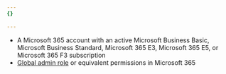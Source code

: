 ```yaml
---
{}

---
```


* A Microsoft 365 account with an active Microsoft Business Basic, Microsoft Business Standard, Microsoft 365 E3, Microsoft 365 E5, or Microsoft 365 F3 subscription
* [Global admin role](https://docs.microsoft.com/en-us/microsoft-365/admin/add-users/about-admin-roles?view=o365-worldwide#commonly-used-microsoft-365-admin-center-roles) or equivalent permissions in Microsoft 365
